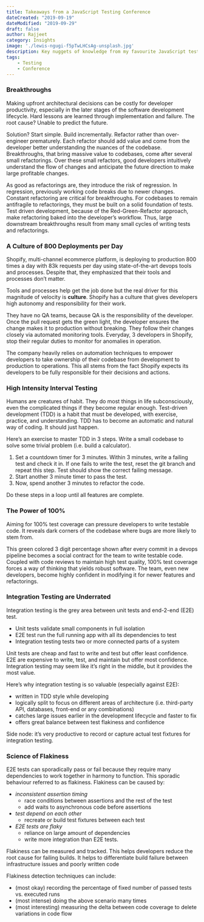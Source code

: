 ```yaml
---
title: Takeaways from a JavaScript Testing Conference 
dateCreated: "2019-09-19"
dateModified: "2019-09-29"
draft: false
author: Rajjeet
category: Insights
image: './lewis-ngugi-f5pTwLHCsAg-unsplash.jpg'
description: Key nuggets of knowledge from my favourite JavaScript testing conference, AssertJS 2019.    
tags:
    - Testing
    - Conference
--- 
```

### Breakthroughs
Making upfront architectural decisions can be costly for developer productivity, especially in the later stages of the software development lifecycle. Hard lessons are learned through implementation and failure. The root cause? Unable to predict the future. 

Solution? Start simple. Build incrementally. Refactor rather than over-engineer prematurely. Each refactor should add value and come from the developer better understanding the nuances of the codebase. Breakthroughs, that bring massive value to codebases, come after several small refactorings. Over these small refactors, good developers intuitively understand the flow of changes and anticipate the future direction to make large profitable changes.

As good as refactorings are, they introduce the risk of regression. In regression, previously working code breaks due to newer changes. Constant refactoring are critical for breakthroughs. For codebases to remain antifragile to refactorings, they must be built on a solid foundation of tests. Test driven development, because of the Red-Green-Refactor approach, make refactoring baked into the developer’s workflow. Thus, large downstream breakthroughs result from many small cycles of writing tests and refactorings.
 
### A Culture of 800 Deployments per Day
Shopify, multi-channel ecommerce platform, is deploying to production 800 times a day with 83k requests per day using state-of-the-art devops tools and processes. Despite that, they emphasized that their tools and processes don’t matter. 

Tools and processes help get the job done but the real driver for this magnitude of velocity is **culture**. Shopify has a culture that gives developers high autonomy and responsibility for their work. 

They have no QA teams, because QA is the responsibility of the developer. Once the pull request gets the green light, the developer ensures the change makes it to production without breaking. They follow their changes closely via automated monitoring tools. Everyday, 3 developers in Shopify, stop their regular duties to monitor for anomalies in operation.

The company heavily relies on automation techniques to empower developers to take ownership of their codebase from development to production to operations.  This all stems from the fact Shopify expects its developers to be fully responsible for their decisions and actions. 

### High Intensity Interval Testing
Humans are creatures of habit. They do most things in life subconsciously, even the complicated things if they become regular enough. Test-driven development (TDD) is a habit that must be developed, with exercise, practice, and understanding. 
TDD has to become an automatic and natural way of coding. It should just happen. 

Here’s an exercise to master TDD in 3 steps. Write a small codebase to solve some trivial problem (i.e. build a calculator).
 
1. Set a countdown timer for 3 minutes. Within 3 minutes, write a failing test and check it in. If one fails to write the test, reset the git branch and repeat this step. Test should show the correct failing message. 
2. Start another 3 minute timer to pass the test.
3. Now, spend another 3 minutes to refactor the code. 

Do these steps in a loop until all features are complete. 

### The Power of  100%
Aiming for 100% test coverage can pressure developers to write testable code. It reveals dark corners of the codebase where bugs are more likely to stem from.

This green colored 3 digit percentage shown after every commit in a devops pipeline becomes a social contract for the team to write testable code. Coupled with code reviews to maintain high test quality, 100% test coverage forces a way of thinking that yields robust software. The team, even new developers, become highly confident in modifying it for newer features and refactorings.

### Integration Testing are Underrated
Integration testing is the grey area between unit tests and end-2-end (E2E) test. 
* Unit tests validate small components in full isolation
* E2E test run the full running app with all its dependencies to test
* Integration testing tests two or more connected parts of a system 

Unit tests are cheap and fast to write and test but offer least confidence.
E2E are expensive to write, test, and maintain but offer most confidence. Integration testing may seem like it’s right in the middle, but it provides the most value. 

Here’s why integration testing is so valuable (especially against E2E): 
* written in TDD style while developing
* logically split to focus on different areas of architecture (i.e. third-party API, databases, front-end or any combinations)
* catches large issues earlier in the development lifecycle and faster to fix
* offers great balance between test flakiness and confidence

Side node: it’s very productive to record or capture actual test fixtures for integration testing. 

### Science of Flakiness
E2E tests can sporadically pass or fail because they require many dependencies to work together in harmony to function. This sporadic behaviour referred to as flakiness. Flakiness can be caused by: 
* _inconsistent assertion timing_ 
    * race conditions between assertions and the rest of the test
    * add waits to asynchronous code before assertions
* _test depend on each other_
    * recreate or build test fixtures between each test
* _E2E tests are flaky_ 
    * reliance on large amount of dependencies 
    * write more integration than E2E tests.

Flakiness can be measured and tracked. This helps developers reduce the root cause for failing builds. It helps to differentiate build failure between infrastructure issues and poorly written code

Flakiness detection techniques can include:
* (most okay) recording the percentage of fixed number of passed tests vs. executed runs
* (most intense) doing the above scenario many times
* (most interesting) measuring the delta between code coverage to delete variations in code flow

